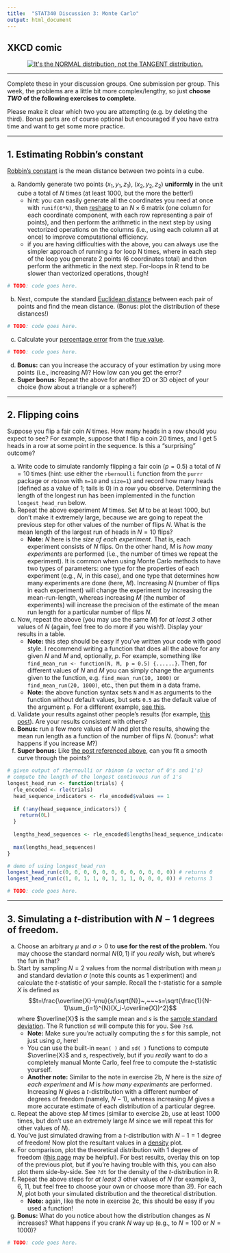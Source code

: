 ---
title:  "STAT340 Discussion 3: Monte Carlo"
output: html_document
---

## XKCD comic

<center><a href="https://xkcd.com/2118/"><img id="comic" src="https://imgs.xkcd.com/comics/normal_distribution.png" title="It's the NORMAL distribution, not the TANGENT distribution."></a></center>

---

Complete these in your discussion groups. One submission per group.
This week, the problems are a little bit more complex/lengthy, so just **choose *TWO* of the following exercises to complete**.

Please make it clear which two you are attempting (e.g. by deleting the third). Bonus parts are of course optional but encouraged if you have extra time and want to get some more practice.

---

## 1. Estimating Robbin's constant

[Robbin's constant](https://mathworld.wolfram.com/CubeLinePicking.html) is the mean distance between two points in a cube.

a. Randomly generate two points $(x_1,y_1,z_1)$, $(x_2,y_2,z_2)$ **uniformly** in the unit cube a total of $N$ times (at least $1000$, but the more the better!)
      - hint: you can easily generate all the coordinates you need at once with `runif(6*N)`, then [reshape](https://stackoverflow.com/questions/17752830/r-reshape-a-vector-into-multiple-columns) to an $N\times 6$ matrix (one column for each coordinate component, with each row representing a pair of points), and then perform the arithmetic in the next step by using vectorized operations on the columns (i.e., using each column all at once) to improve computational efficiency.
      - if you are having difficulties with the above, you can always use the simpler approach of running a for loop N times, where in each step of the loop you generate 2 points (6 coordinates total) and then perform the arithmetic in the next step. For-loops in R tend to be slower than vectorized operations, though!
      
```{r}
# TODO: code goes here.
```
      
b. Next, compute the standard [Euclidean distance](https://en.wikipedia.org/wiki/Euclidean_distance#Higher_dimensions) between each pair of points and find the mean distance. (Bonus: plot the distribution of these distances!)

```{r}
# TODO: code goes here.
```

c. Calculate your [percentage error](https://www.mathsisfun.com/numbers/percentage-error.html) from the [true value](https://stat.ethz.ch/R-manual/R-devel/library/base/html/Constants.html).

```{r}
# TODO: code goes here.
```

d. __Bonus:__ can you increase the accuracy of your estimation by using more points (i.e., increasing $N$)? How low can you get the error?
e. __Super bonus:__ Repeat the above for another 2D or 3D object of your choice (how about a triangle or a sphere?)

---

## 2. Flipping coins

Suppose you flip a fair coin $N$ times. How many heads in a row should you expect to see? For example, suppose that I flip a coin 20 times, and I get 5 heads in a row at some point in the sequence. Is this a "surprising" outcome?

   a. Write code to simulate randomly flipping a fair coin ($p=0.5$) a total of $N=10$ times (hint: use either the `rbernoulli` function from the `purrr` package or `rbinom` with `n=10` and `size=1`) and record how many heads (defined as a value of $1$; tails is $0$) in a row you observe. Determining the length of the longest run has been implemented in the function `longest_head_run` below.
   b. Repeat the above experiment $M$ times. Set $M$ to be at least $1000$, but don't make it extremely large, because we are going to repeat the previous step for other values of the number of flips $N$. What is the mean length of the largest run of heads in $N=10$ flips?
      - __Note:__ $N$ here is the *size of each experiment*. That is, each experiment consists of $N$ flips. On the other hand, $M$ is *how many experiments* are performed (i.e., the number of times we repeat the experiment). It is common when using Monte Carlo methods to have two types of parameters: one type for the properties of each experiment (e.g., $N$, in this case), and one type that determines how many experiments are done (here, $M$). Increasing $N$ (number of flips in each experiment) will change the experiment by increasing the mean-run-length, whereas increasing $M$ (the number of experiments) will increase the precision of the estimate of the mean run length for a particular number of flips $N$.
   c. Now, repeat the above (you may use the same $M$) for *at least 3* other values of $N$ (again, feel free to do more if you wish!). Display your results in a table.
      - __Note:__ this step should be easy if you've written your code with good style. I recommend writing a function that does all the above for any given $N$ and $M$ and, optionally, $p$. For example, something like  `find_mean_run <- function(N, M, p = 0.5) {......}`. Then, for different values of $N$ and $M$ you can simply change the arguments given to the function, e.g. `find_mean_run(10, 1000)` or `find_mean_run(20, 1000)`, etc., then put them in a data frame.
      - __Note:__ the above function syntax sets `N` and `M` as arguments to the function without default values, but sets `0.5` as the default value of the argument `p`. For a different example, [see this](https://www.javatpoint.com/r-function-default-arguments).
   d. Validate your results against other people's results (for example, [this post](https://math.stackexchange.com/a/1409539)). Are your results consistent with others?
   e. __Bonus:__ run a few more values of $N$ and plot the results, showing the mean run length as a function of the number of flips $N$. (bonus²: what happens if you increase $M$?)
   f. __Super bonus:__ Like [the post referenced above](https://math.stackexchange.com/questions/1409372/what-is-the-expected-length-of-the-largest-run-of-heads-if-we-make-1-000-flips/1409539#1409539), can you fit a smooth curve through the points?

```{r}
# given output of rbernoulli or rbinom (a vector of 0's and 1's)
# compute the length of the longest continuous run of 1's
longest_head_run <- function(trials) {
  rle_encoded <- rle(trials)
  head_sequence_indicators <- rle_encoded$values == 1
  
  if (!any(head_sequence_indicators)) {
    return(0L)
  }
  
  lengths_head_sequences <- rle_encoded$lengths[head_sequence_indicators]
  
  max(lengths_head_sequences)
}

# demo of using longest_head_run
longest_head_run(c(0, 0, 0, 0, 0, 0, 0, 0, 0, 0, 0, 0)) # returns 0
longest_head_run(c(1, 0, 1, 1, 0, 1, 1, 1, 0, 0, 0, 0)) # returns 3
```

```{r}
# TODO: code goes here.
```

---

## 3. Simulating a $t$-distribution with $N-1$ degrees of freedom.

a. Choose an arbitrary $\mu$ and $\sigma>0$ to __use for the rest of the problem.__ You may choose the standard normal $N(0,1)$ if you *really* wish, but where's the fun in that?
b. Start by sampling $N=2$ values from the normal distribution with mean $\mu$ and standard deviation $\sigma$ (note this counts as $1$ experiment) and calculate the $t$-statistic of your sample. Recall the $t$-statistic for a sample $X$ is defined as
   $$t=\frac{\overline{X}-\mu}{s/\sqrt{N}}~,~~~s=\sqrt{\frac{1}{N-1}\sum_{i=1}^{N}(X_i-\overline{X})^2}$$ where $\overline{X}$ is the sample mean and $s$ is the [sample standard deviation](https://www.khanacademy.org/math/statistics-probability/summarizing-quantitative-data/variance-standard-deviation-sample/a/population-and-sample-standard-deviation-review). The R function `sd` will compute this for you. See `?sd`.
      - __Note:__ Make sure you're actually computing the $s$ for this sample, not just using $\sigma$, here!
      - You can use the built-in `mean( )` and `sd( )` functions to compute $\overline{X}$ and $s$, respectively, but if you _really_ want to do a completely manual Monte Carlo, feel free to compute the $t$-statistic yourself.
      - __Another note:__ Similar to the note in exercise 2b, $N$ here is the *size of each experiment* and $M$ is *how many experiments* are performed. Increasing $N$ gives a $t$-distribution with a different number of degrees of freedom (namely, $N-1$), whereas increasing $M$ gives a more accurate estimate of each distribution of a particular degree.
c. Repeat the above step $M$ times (similar to exercise 2b, use at least $1000$ times, but don't use an extremely large $M$ since we will repeat this for other values of $N$).
d. You've just simulated drawing from a $t$-distribution with $N-1=1$ degree of freedom! Now plot the resultant values in a [density](https://www.r-graph-gallery.com/21-distribution-plot-using-ggplot2) plot.
e. For comparison, plot the theoretical distribution with $1$ degree of freedom ([this page](https://t-redactyl.io/blog/2016/03/creating-plots-in-r-using-ggplot2-part-9-function-plots.html) may be helpful). For best results, overlay this on top of the previous plot, but if you're having trouble with this, you can also plot them side-by-side. See `?dt` for the density of the $t$-distribution in R.
f. Repeat the above steps for *at least 3* other values of $N$ (for example 3, 6, 11, but feel free to choose your own or choose more than 3!). For each $N$, plot both your simulated distribution and the theoretical distribution.
      - __Note:__ again, like the note in exercise 2c, this should be easy if you used a function!
g. __Bonus:__ What do you notice about how the distribution changes as $N$ increases? What happens if you crank $N$ way up (e.g., to $N=100$ or $N=1000$)?

```{r}
# TODO: code goes here.
```
